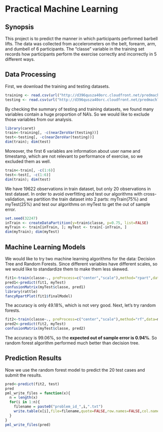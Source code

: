 Practical Machine Learning
========================================================
## Synopsis
This project is to predict the manner in which participants performed barbell lifts. The data was collected from accelerometers on the belt, forearm, arm, and dumbell of 6 participants. The "classe" variable in the training set records how participants perform the exercise correctly and incorrectly in 5 different ways.

## Data Processing
First, we download the training and testing datasets.
```r

training <- read.csv(url("http://d396qusza40orc.cloudfront.net/predmachlearn/pml-training.csv"), na.strings=c("NA","#DIV/0!", ""))
testing <- read.csv(url("http://d396qusza40orc.cloudfront.net/predmachlearn/pml-testing.csv"), na.strings=c("NA","#DIV/0!", ""))

```
By checking the summary of testing and training datasets, we found many variables contain a huge proportion of NA's. So we would like to exclude those variables from our analysis.
```r
library(caret)
train<-training[, -c(nearZeroVar(testing))]
test<-testing[, -c(nearZeroVar(testing))]
dim(train); dim(test)
```
Moreover, the first 6 variables are information about user name and timestamp, which are not relevant to performance of exercise, so we excluded them as well.
```r
train<-train[, -c(1:6)]
test<-test[, -c(1:6)]
dim(train); dim(test)
```
We have 19622 observations in train dataset, but only 20 observations in test dataset. In order to avoid overfitting and test our algorithms with cross-validation, we partition the train dataset into 2 parts: myTrain(75%) and myTest(25%) and test our algorithms on myTest to get the out of sample error.
```r
set.seed(32247)
inTrain <- createDataPartition(y=train$classe, p=0.75, list=FALSE)
myTrain <- train[inTrain, ]; myTest <- train[-inTrain, ]
dim(myTrain); dim(myTest)
```

## Machine Learning Models
We would like to try two machine learning algorithms for the data: Decision Tree and Random Forests.
Since different variables have different scales, so we would like to standardize them to make them less skewed.
```r
fit1<-train(classe~., preProcess=c("center","scale"),method="rpart",data=myTrain)
pred1<-predict(fit1, myTest)
confusionMatrix(myTest$classe, pred1)
library(rattle)
fancyRpartPlot(fit1$finalModel)
```

The accuracy is only 49.18%, which is not very good. Next, let's try random forests.
```r
fit2<-train(classe~., preProcess=c("center","scale"),method="rf",data=myTrain)
pred2<-predict(fit2, myTest)
confusionMatrix(myTest$classe, pred2)
```
The accuracy is 99.06%, so the **expected out of sample error is 0.94%**. So random forest algorithm performed much better than decision tree.

## Prediction Results
Now we use the random forest model to predict the 20 test cases and submit the results.

```r
pred<-predict(fit2, test)
pred
pml_write_files = function(x){
  n = length(x)
  for(i in 1:n){
    filename = paste0("problem_id_",i,".txt")
    write.table(x[i],file=filename,quote=FALSE,row.names=FALSE,col.names=FALSE)
  }
}
pml_write_files(pred)
```

